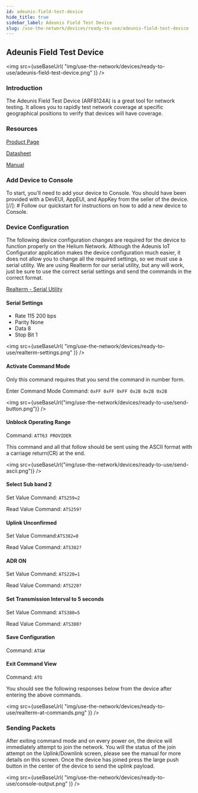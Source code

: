 ```yaml
---
id: adeunis-field-test-device
hide_title: true
sidebar_label: Adeunis Field Test Device
slug: /use-the-network/devices/ready-to-use/adeunis-field-test-device
---
```



## Adeunis Field Test Device

<img
  src={useBaseUrl(
    "img/use-the-network/devices/ready-to-use/adeunis-field-test-device.png"
  )}
/>

### Introduction

The Adeunis Field Test Device \(ARF8124A\) is a great tool for network testing.
It allows you to rapidly test network coverage at specific geographical
positions to verify that devices will have coverage.

### Resources

[Product Page](https://www.adeunis.com/en/produit/ftd-iot-lorawan-network-tester-915-923/)

[Datasheet](https://www.adeunis.com/wp-content/uploads/2020/02/Data_Sheet_FTD_915-923_EN.pdf)

[Manual](https://www.adeunis.com/wp-content/uploads/2020/03/FTD_LoRaWAN_US902-928_UG_GB_V1.0.1.pdf)

### Add Device to Console

To start, you'll need to add your device to Console. You should have been
provided with a DevEUI, AppEUI, and AppKey from the seller of the device.
[//]: # Follow our quickstart for instructions on how to add a new device to
Console.

### Device Configuration

The following device configuration changes are required for the device to
function properly on the Helium Network. Although the Adeunis IoT Configurator
application makes the device configuration much easier, it does not allow you to
change all the required settings, so we must use a serial utility. We are using
Realterm for our serial utility, but any will work, just be sure to use the
correct serial settings and send the commands in the correct format.

[Realterm - Serial Utility](https://sourceforge.net/projects/realterm/)

#### Serial Settings

- Rate 115 200 bps
- Parity None
- Data 8
- Stop Bit 1

<img
  src={useBaseUrl(
    "img/use-the-network/devices/ready-to-use/realterm-settings.png"
  )}
/>

#### Activate Command Mode

Only this command requires that you send the command in number form.

Enter Command Mode Command: `0xFF 0xFF 0xFF 0x2B 0x2B 0x2B`

<img
  src={useBaseUrl("img/use-the-network/devices/ready-to-use/send-button.png")}
/>

#### Unblock Operating Range

Command: `ATT63 PROVIDER`

This command and all that follow should be sent using the ASCII format with a
carriage return\(CR\) at the end.

<img
  src={useBaseUrl("img/use-the-network/devices/ready-to-use/send-ascii.png")}
/>

#### Select Sub band 2

Set Value Command: `ATS259=2`

Read Value Command: `ATS259?`

#### Uplink Unconfirmed

Set Value Command:`ATS382=0`

Read Value Command: `ATS382?`

#### ADR ON

Set Value Command: `ATS220=1`

Read Value Command: `ATS220?`

#### Set Transmission Interval to 5 seconds

Set Value Command: `ATS380=5`

Read Value Command: `ATS380?`

#### Save Configuration

Command: `AT&W`

#### Exit Command View

Command: `ATO`

You should see the following responses below from the device after entering the
above commands.

<img
  src={useBaseUrl(
    "img/use-the-network/devices/ready-to-use/realterm-at-commands.png"
  )}
/>

### Sending Packets

After exiting command mode and on every power on, the device will immediately
attempt to join the network. You will the status of the join attempt on the
Uplink/Downlink screen, please see the manual for more details on this screen.
Once the device has joined press the large push button in the center of the
device to send the uplink payload.

<img
  src={useBaseUrl(
    "img/use-the-network/devices/ready-to-use/console-output.png"
  )}
/>
